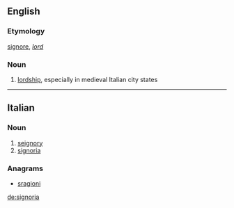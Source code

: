 ==English==

===Etymology===
{{etyl|la}} [[signore]], ''[[lord]]''

===Noun===
{{wikipedia}}
{{en-noun|-}}

# [[lordship]], especially in medieval Italian city states

----

==Italian==

===Noun===
{{wikipedia|Signoria cittadina|lang=it}}
{{it-noun|signori|f|a|e}}

# [[seignory]]
# [[#English|signoria]]

===Anagrams===
* [[sragioni#Italian|sragioni]]

[[de:signoria]]